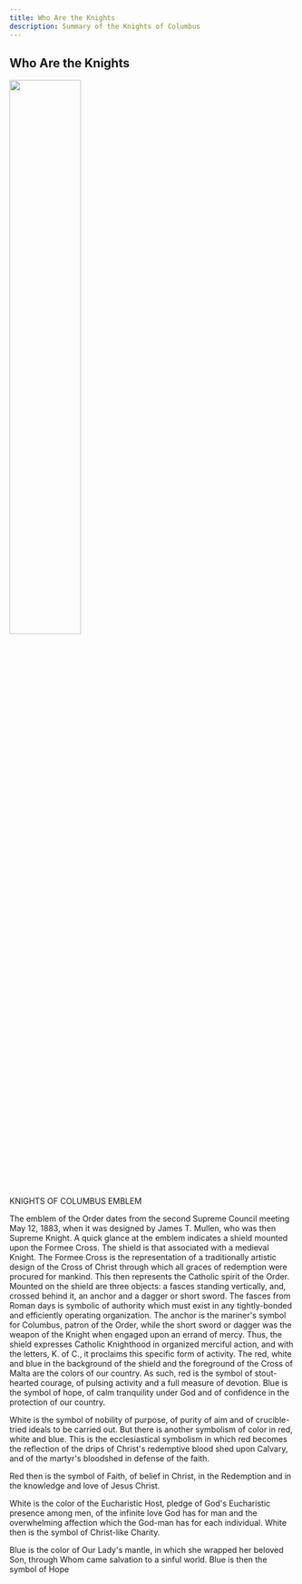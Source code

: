 ```yaml
---
title: Who Are the Knights
description: Summary of the Knights of Columbus
---
```




## Who Are the Knights

<Image float="left" width="50%" m="20px" src="/img/kc-logo.png" />

KNIGHTS OF COLUMBUS EMBLEM

The emblem of the Order dates from the second Supreme Council meeting May 12, 1883,
when it was designed by James T. Mullen, who was then Supreme Knight. A quick glance
at the emblem indicates a shield mounted upon the Formee Cross. The shield is that
associated with a medieval Knight. The Formee Cross is the representation of a
traditionally artistic design of the Cross of Christ through which all graces of
redemption were procured for mankind. This then represents the Catholic spirit of
the Order. Mounted on the shield are three objects: a fasces standing vertically,
and, crossed behind it, an anchor and a dagger or short sword. The fasces from Roman
days is symbolic of authority which must exist in any tightly-bonded and efficiently
operating organization. The anchor is the mariner's symbol for Columbus, patron of
the Order, while the short sword or dagger was the weapon of the Knight when engaged
upon an errand of mercy. Thus, the shield expresses Catholic Knighthood in organized
merciful action, and with the letters,
K. of C., it proclaims this specific form of
activity. The red, white and blue in the background of the shield and the foreground
of the Cross of Malta are the colors of our country.
As such, red is the symbol of stout-hearted courage, of pulsing activity and a full
measure of devotion. Blue is the symbol of hope, of calm tranquility under God and of
confidence in the protection of our country.

White is the symbol of nobility of purpose, of purity of aim and of crucible-tried ideals
to be carried out. But there is another symbolism of color in red, white and blue.
This is the ecclesiastical symbolism in which red becomes the reflection of the drips
of Christ's redemptive blood shed upon Calvary, and of the martyr's bloodshed in defense of the faith.

Red then is the symbol of Faith, of belief in Christ, in the Redemption and in the knowledge
and love of Jesus Christ.

White is the color of the Eucharistic Host, pledge of God's Eucharistic presence among men,
of the infinite love God has for man and the overwhelming affection which the God-man has for
each individual. White then is the symbol of Christ-like Charity.

Blue is the color of Our Lady's mantle, in which she wrapped her beloved Son, through Whom
came salvation to a sinful world. Blue is then the symbol of Hope
